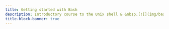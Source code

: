 ```yaml
---
title: Getting started with Bash
description: Introductory course to the Unix shell & &nbsp;[![](img/bash_logo.png){width="3.2%" fig-alt="noshadow"}](https://www.gnu.org/software/bash/) &nbsp;scripting
title-block-banner: true
---
```


<!-- :::{.topdef} -->

<!-- This introductory course to  -->

<!-- ::: -->

<!-- <br> -->
<!-- [[Start course ➤](transfer.qmd)]{.topinline} -->
